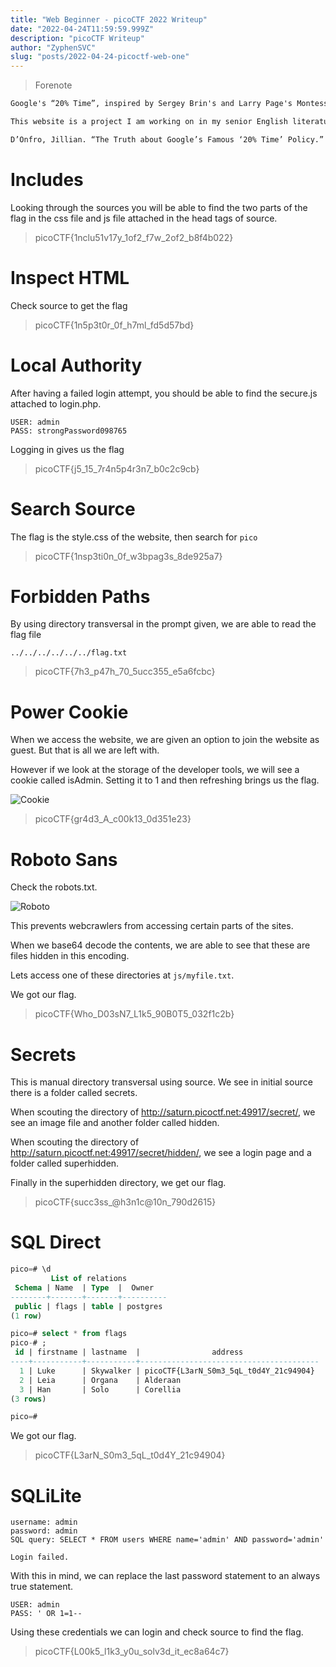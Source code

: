 ```yaml
---
title: "Web Beginner - picoCTF 2022 Writeup"
date: "2022-04-24T11:59:59.999Z"
description: "picoCTF Writeup"
author: "ZyphenSVC"
slug: "posts/2022-04-24-picoctf-web-one"
---
```


> Forenote

```md
Google's “20% Time”, inspired by Sergey Brin's and Larry Page's Montessori School experience, is a philosophy and policy that every Google employee spends 20% of their time (the equivalent of a full work day each week) working on ideas and projects that interest that employee. Ideas like Gmail, Google News, and AdSense have been developed from this working model. 

This website is a project I am working on in my senior English literature and composition course. During this project I will be spending 20% of my class time working on developing my idea through a progressive process to its final product. This website will be a space where I update visitors on the progress of my idea for this project. Thank you for visiting and I hope you follow along on my journey.

D’Onfro, Jillian. “The Truth about Google’s Famous ‘20% Time’ Policy.” Business Insider, Business Insider, 17 Apr. 2015, http://www.businessinsider.com/google-20-percent-time-policy-2015-4  
```

# Includes

Looking through the sources you will be able to find the two parts of the flag in the css file and js file attached in the head tags of source.

> picoCTF{1nclu51v17y_1of2_f7w_2of2_b8f4b022}

# Inspect HTML

Check source to get the flag

> picoCTF{1n5p3t0r_0f_h7ml_fd5d57bd}

# Local Authority

After having a failed login attempt, you should be able to find the secure.js attached to login.php.

```
USER: admin
PASS: strongPassword098765
```

Logging in gives us the flag

> picoCTF{j5_15_7r4n5p4r3n7_b0c2c9cb} 


# Search Source

The flag is the style.css of the website, then search for `pico`

> picoCTF{1nsp3ti0n_0f_w3bpag3s_8de925a7}

# Forbidden Paths

By using directory transversal in the prompt given, we are able to read the flag file

`../../../../../../flag.txt`

> picoCTF{7h3_p47h_70_5ucc355_e5a6fcbc}

# Power Cookie

When we access the website, we are given an option to join the website as guest. But that is all we are left with.

However if we look at the storage of the developer tools, we will see a cookie called isAdmin. Setting it to 1 and then refreshing brings us the flag.

![Cookie](./cookie.png)

> picoCTF{gr4d3_A_c00k13_0d351e23}

# Roboto Sans

Check the robots.txt.

![Roboto](./roboto.png)

This prevents webcrawlers from accessing certain parts of the sites.

When we base64 decode the contents, we are able to see that these are files hidden in this encoding.

Lets access one of these directories at `js/myfile.txt`.

We got our flag.

> picoCTF{Who_D03sN7_L1k5_90B0T5_032f1c2b}

# Secrets

This is manual directory transversal using source. We see in initial source there is a folder called secrets.

When scouting the directory of <http://saturn.picoctf.net:49917/secret/>, we see an image file and another folder called hidden.

When scouting the directory of <http://saturn.picoctf.net:49917/secret/hidden/>, we see a login page and a folder called superhidden.

Finally in the superhidden directory, we get our flag.

> picoCTF{succ3ss_@h3n1c@10n_790d2615}

# SQL Direct

```sql
pico=# \d
         List of relations
 Schema | Name  | Type  |  Owner   
--------+-------+-------+----------
 public | flags | table | postgres
(1 row)

pico=# select * from flags
pico-# ;
 id | firstname | lastname  |                address                 
----+-----------+-----------+----------------------------------------
  1 | Luke      | Skywalker | picoCTF{L3arN_S0m3_5qL_t0d4Y_21c94904}
  2 | Leia      | Organa    | Alderaan
  3 | Han       | Solo      | Corellia
(3 rows)

pico=# 
```

We got our flag.

> picoCTF{L3arN_S0m3_5qL_t0d4Y_21c94904}

# SQLiLite

```
username: admin
password: admin
SQL query: SELECT * FROM users WHERE name='admin' AND password='admin'

Login failed.
```

With this in mind, we can replace the last password statement to an always true statement.

```
USER: admin
PASS: ' OR 1=1--
```

Using these credentials we can login and check source to find the flag.

> picoCTF{L00k5_l1k3_y0u_solv3d_it_ec8a64c7}